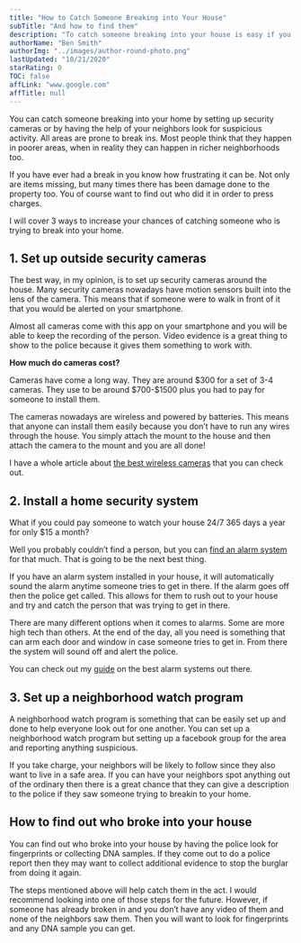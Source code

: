 ```yaml
---
title: "How to Catch Someone Breaking into Your House"
subTitle: "And how to find them"
description: "To catch someone breaking into your house is easy if you have the right tools. Let's cover 3 different ways to catch someone trying to break in. "
authorName: "Ben Smith"
authorImg: "../images/author-round-photo.png"
lastUpdated: "10/21/2020"
starRating: 0
TOC: false
affLink: "www.google.com"
affTitle: null
---
```


You can catch someone breaking into your home by setting up security cameras or by having the help of your neighbors look for suspicious activity. All areas are prone to break ins. Most people think that they happen in poorer areas, when in reality they can happen in richer neighborhoods too.

If you have ever had a break in you know how frustrating it can be. Not only are items missing, but many times there has been damage done to the property too. You of course want to find out who did it in order to press charges.

I will cover 3 ways to increase your chances of catching someone who is trying to break into your home.

## 1. Set up outside security cameras

The best way, in my opinion, is to set up security cameras around the house. Many security cameras nowadays have motion sensors built into the lens of the camera. This means that if someone were to walk in front of it that you would be alerted on your smartphone.

Almost all cameras come with this app on your smartphone and you will be able to keep the recording of the person. Video evidence is a great thing to show to the police because it gives them something to work with.

**How much do cameras cost?**

Cameras have come a long way. They are around $300 for a set of 3-4 cameras. They use to be around $700-\$1500 plus you had to pay for someone to install them.

The cameras nowadays are wireless and powered by batteries. This means that anyone can install them easily because you don’t have to run any wires through the house. You simply attach the mount to the house and then attach the camera to the mount and you are all done!

I have a whole article about [the best wireless cameras](/posts/best-battery-powered-security-cameras-for-outdoors) that you can check out.

## 2. Install a home security system

What if you could pay someone to watch your house 24/7 365 days a year for only \$15 a month?

Well you probably couldn’t find a person, but you can [find an alarm system](/posts/simplisafe-review) for that much. That is going to be the next best thing.

If you have an alarm system installed in your house, it will automatically sound the alarm anytime someone tries to get in there. If the alarm goes off then the police get called. This allows for them to rush out to your house and try and catch the person that was trying to get in there.

There are many different options when it comes to alarms. Some are more high tech than others. At the end of the day, all you need is something that can arm each door and window in case someone tries to get in. From there the system will sound off and alert the police.

You can check out my [guide](/posts/best-home-security-systems) on the best alarm systems out there.

## 3. Set up a neighborhood watch program

A neighborhood watch program is something that can be easily set up and done to help everyone look out for one another. You can set up a neighborhood watch program but setting up a facebook group for the area and reporting anything suspicious.

If you take charge, your neighbors will be likely to follow since they also want to live in a safe area. If you can have your neighbors spot anything out of the ordinary then there is a great chance that they can give a description to the police if they saw someone trying to breakin to your home.

## How to find out who broke into your house

You can find out who broke into your house by having the police look for fingerprints or collecting DNA samples. If they come out to do a police report then they may want to collect additional evidence to stop the burglar from doing it again.

The steps mentioned above will help catch them in the act. I would recommend looking into one of those steps for the future. However, if someone has already broken in and you don’t have any video of them and none of the neighbors saw them. Then you will want to look for fingerprints and any DNA sample you can get.
